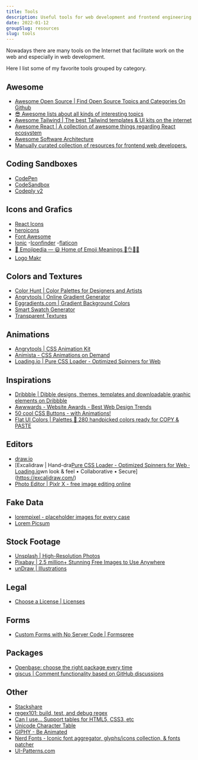 ```yaml
---
title: Tools
description: Useful tools for web development and frontend engineering.
date: 2022-01-12
groupSlug: resources
slug: tools
---
```


Nowadays there are many tools on the Internet that facilitate work on the web and especially in web development.

Here I list some of my favorite tools grouped by category.

## Awesome

-   [Awesome Open Source | Find Open Source Topics and Categories On Github](https://awesomeopensource.com/)
-   [😎 Awesome lists about all kinds of interesting topics](https://github.com/sindresorhus/awesome)
-   [Awesome Tailwind | The best Tailwind templates & UI kits on the internet](https://www.tailwindawesome.com/)
-   [Awesome React | A collection of awesome things regarding React ecosystem](https://github.com/enaqx/awesome-react)
-   [Awesome Software Architecture](https://awesome-architecture.com/)
-   [Manually curated collection of resources for frontend web developers.](https://github.com/dypsilon/frontend-dev-bookmarks#readme)

## Coding Sandboxes

-   [CodePen ](https://codepen.io/)
-   [CodeSandbox](https://codesandbox.io/)
-   [Codeply v2](https://www.codeply.com/)

## Icons and Grafics

-   [React Icons](https://react-icons.github.io/react-icons/)
-   [heroicons](https://heroicons.com/)
-   [Font Awesome](https://fontawesome.com/)
-   [Ionic](https://ionic.io/ionicons) -[Iconfinder](https://www.iconfinder.com/) -[flaticon](https://www.flaticon.com/)
-   [📙 Emojipedia — 😃 Home of Emoji Meanings 💁👌🎍😍](https://emojipedia.org/)
-   [Logo Makr](https://logomakr.com/)

## Colors and Textures

-   [Color Hunt | Color Palettes for Designers and Artists](https://colorhunt.co/)
-   [Angrytools | Online Gradient Generator](https://angrytools.com/gradient/)
-   [Eggradients.com | Gradient Background Colors](https://www.eggradients.com/)
-   [Smart Swatch Generator](https://smart-swatch.netlify.app/)
-   [Transparent Textures](https://www.transparenttextures.com/)

## Animations

-   [Angrytools | CSS Animation Kit](https://angrytools.com/css/animation/)
-   [Animista - CSS Animations on Demand](https://animista.net/)
-   [Loading.io | Pure CSS Loader - Optimized Spinners for Web](https://loading.io/css/)

## Inspirations

-   [Dribbble | Dibble designs, themes, templates and downloadable graphic elements on Dribbble](https://dribbble.com/tags/dibble)
-   [Awwwards - Website Awards - Best Web Design Trends](https://www.awwwards.com/)
-   [50 cool CSS Buttons - with Animations!](https://webdeasy.de/en/top-css-buttons-en/)
-   [Flat UI Colors | Palettes 🎨 280 handpicked colors ready for COPY & PASTE](https://flatuicolors.com/)

## Editors

-   [draw.io](https://app.diagrams.net/)
-   [Excalidraw | Hand-dra[Pure CSS Loader - Optimized Spinners for Web · Loading.io](https://loading.io/css/)wn look & feel • Collaborative • Secure](https://excalidraw.com/)
-   [Photo Editor | Pixlr X - free image editing online](https://pixlr.com/x/#home)

## Fake Data

-   [lorempixel - placeholder images for every case](lorempixel.com)
-   [Lorem Picsum](https://picsum.photos/)

## Stock Footage

-   [Unsplash | High-Resolution Photos](https://unsplash.com/)
-   [Pixabay | 2.5 million+ Stunning Free Images to Use Anywhere](https://pixabay.com/)
-   [unDraw | Illustrations](https://undraw.co/illustrations)

## Legal

-   [Choose a License | Licenses ](https://choosealicense.com/licenses/)

## Forms

-   [Custom Forms with No Server Code | Formspree](https://formspree.io/)

## Packages

-   [Openbase: choose the right package every time](https://openbase.com/)
-   [giscus | Comment functionality based on GitHub discussions ](https://giscus.app/)

## Other

-   [Stackshare](https://stackshare.io/stacks)
-   [regex101: build, test, and debug regex](https://regex101.com/)
-   [Can I use... Support tables for HTML5, CSS3, etc](https://caniuse.com/)
-   [Unicode Character Table](https://unicode-table.com/en/)
-   [GIPHY - Be Animated](https://giphy.com/)
-   [Nerd Fonts - Iconic font aggregator, glyphs/icons collection, & fonts patcher](https://www.nerdfonts.com/cheat-sheet)
-   [UI-Patterns.com](https://ui-patterns.com/)
